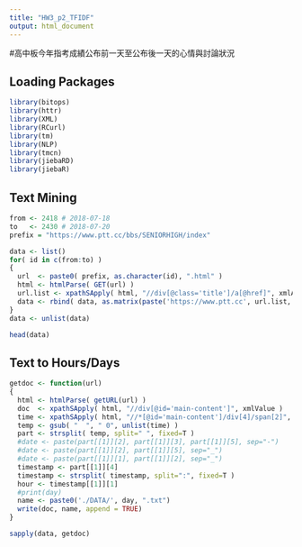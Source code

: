 ```yaml
---
title: "HW3_p2_TFIDF"
output: html_document
---
```

#高中板今年指考成績公布前一天至公布後一天的心情與討論狀況

## Loading Packages
```r
library(bitops)
library(httr)
library(XML)
library(RCurl)
library(tm)
library(NLP)
library(tmcn)
library(jiebaRD)
library(jiebaR)
```

## Text Mining
```r
from <- 2418 # 2018-07-18
to   <- 2430 # 2018-07-20
prefix = "https://www.ptt.cc/bbs/SENIORHIGH/index"

data <- list()
for( id in c(from:to) )
{
  url  <- paste0( prefix, as.character(id), ".html" )
  html <- htmlParse( GET(url) )
  url.list <- xpathSApply( html, "//div[@class='title']/a[@href]", xmlAttrs )
  data <- rbind( data, as.matrix(paste('https://www.ptt.cc', url.list, sep='')) )
}
data <- unlist(data)

head(data)
```

## Text to Hours/Days
```r
getdoc <- function(url)
{
  html <- htmlParse( getURL(url) )
  doc  <- xpathSApply( html, "//div[@id='main-content']", xmlValue )
  time <- xpathSApply( html, "//*[@id='main-content']/div[4]/span[2]", xmlValue )
  temp <- gsub( "  ", " 0", unlist(time) )
  part <- strsplit( temp, split=" ", fixed=T )
  #date <- paste(part[[1]][2], part[[1]][3], part[[1]][5], sep="-")
  #date <- paste(part[[1]][2], part[[1]][5], sep="_")
  #date <- paste(part[[1]][1], part[[1]][2], sep="_")
  timestamp <- part[[1]][4]
  timestamp <- strsplit( timestamp, split=":", fixed=T )
  hour <- timestamp[[1]][1]
  #print(day)
  name <- paste0('./DATA/', day, ".txt")
  write(doc, name, append = TRUE)
}

sapply(data, getdoc)
```
